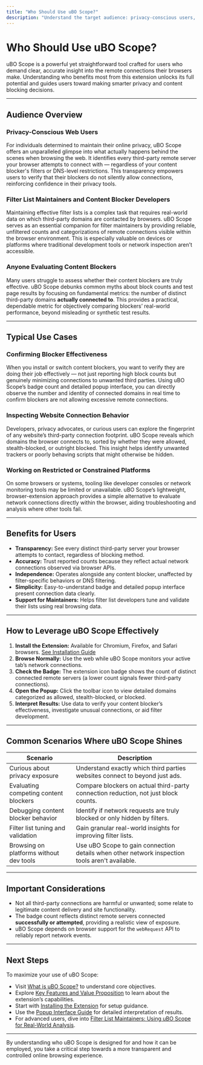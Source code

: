 ```yaml
---
title: "Who Should Use uBO Scope?"
description: "Understand the target audience: privacy-conscious users, filter list maintainers, and anyone evaluating content blockers. Learn about typical use cases like confirming the effectiveness of blockers or analyzing website connection footprints on constrained platforms."
---
```


# Who Should Use uBO Scope?

uBO Scope is a powerful yet straightforward tool crafted for users who demand clear, accurate insight into the remote connections their browsers make. Understanding who benefits most from this extension unlocks its full potential and guides users toward making smarter privacy and content blocking decisions.

---

## Audience Overview

### Privacy-Conscious Web Users
For individuals determined to maintain their online privacy, uBO Scope offers an unparalleled glimpse into what actually happens behind the scenes when browsing the web. It identifies every third-party remote server your browser attempts to connect with — regardless of your content blocker's filters or DNS-level restrictions. This transparency empowers users to verify that their blockers do not silently allow connections, reinforcing confidence in their privacy tools.

### Filter List Maintainers and Content Blocker Developers
Maintaining effective filter lists is a complex task that requires real-world data on which third-party domains are contacted by browsers. uBO Scope serves as an essential companion for filter maintainers by providing reliable, unfiltered counts and categorizations of remote connections visible within the browser environment. This is especially valuable on devices or platforms where traditional development tools or network inspection aren’t accessible.

### Anyone Evaluating Content Blockers
Many users struggle to assess whether their content blockers are truly effective. uBO Scope debunks common myths about block counts and test page results by focusing on fundamental metrics: the number of distinct third-party domains **actually connected to**. This provides a practical, dependable metric for objectively comparing blockers’ real-world performance, beyond misleading or synthetic test results.

---

## Typical Use Cases

### Confirming Blocker Effectiveness
When you install or switch content blockers, you want to verify they are doing their job effectively — not just reporting high block counts but genuinely minimizing connections to unwanted third parties. Using uBO Scope’s badge count and detailed popup interface, you can directly observe the number and identity of connected domains in real time to confirm blockers are not allowing excessive remote connections.

### Inspecting Website Connection Behavior
Developers, privacy advocates, or curious users can explore the fingerprint of any website’s third-party connection footprint. uBO Scope reveals which domains the browser connects to, sorted by whether they were allowed, stealth-blocked, or outright blocked. This insight helps identify unwanted trackers or poorly behaving scripts that might otherwise be hidden.

### Working on Restricted or Constrained Platforms
On some browsers or systems, tooling like developer consoles or network monitoring tools may be limited or unavailable. uBO Scope’s lightweight, browser-extension approach provides a simple alternative to evaluate network connections directly within the browser, aiding troubleshooting and analysis where other tools fail.

---

## Benefits for Users

- **Transparency:** See every distinct third-party server your browser attempts to contact, regardless of blocking method.
- **Accuracy:** Trust reported counts because they reflect actual network connections observed via browser APIs.
- **Independence:** Operates alongside any content blocker, unaffected by filter-specific behaviors or DNS filtering.
- **Simplicity:** Easy-to-understand badge and detailed popup interface present connection data clearly.
- **Support for Maintainers:** Helps filter list developers tune and validate their lists using real browsing data.

---

## How to Leverage uBO Scope Effectively

1. **Install the Extension:** Available for Chromium, Firefox, and Safari browsers. [See Installation Guide](/getting-started/installation-and-setup/installing-extension)
2. **Browse Normally:** Use the web while uBO Scope monitors your active tab’s network connections.
3. **Check the Badge:** The extension icon badge shows the count of distinct connected remote servers (a lower count signals fewer third-party connections).
4. **Open the Popup:** Click the toolbar icon to view detailed domains categorized as allowed, stealth-blocked, or blocked.
5. **Interpret Results:** Use data to verify your content blocker’s effectiveness, investigate unusual connections, or aid filter development.

---

## Common Scenarios Where uBO Scope Shines

| Scenario                                 | Description                                                                     |
|------------------------------------------|---------------------------------------------------------------------------------|
| Curious about privacy exposure           | Understand exactly which third parties websites connect to beyond just ads.     |
| Evaluating competing content blockers    | Compare blockers on actual third-party connection reduction, not just block counts. |
| Debugging content blocker behavior       | Identify if network requests are truly blocked or only hidden by filters.        |
| Filter list tuning and validation        | Gain granular real-world insights for improving filter lists.                     |
| Browsing on platforms without dev tools | Use uBO Scope to gain connection details when other network inspection tools aren't available. |

---

## Important Considerations

- Not all third-party connections are harmful or unwanted; some relate to legitimate content delivery and site functionality.
- The badge count reflects distinct remote servers connected **successfully or attempted**, providing a realistic view of exposure.
- uBO Scope depends on browser support for the `webRequest` API to reliably report network events.

---

## Next Steps

To maximize your use of uBO Scope:

- Visit [What is uBO Scope?](/overview/product-intro/what-is-ubo-scope) to understand core objectives.
- Explore [Key Features and Value Proposition](/overview/product-intro/key-features-and-value) to learn about the extension’s capabilities.
- Start with [Installing the Extension](/getting-started/installation-and-setup/installing-extension) for setup guidance.
- Use the [Popup Interface Guide](/getting-started/first-use-and-validation/understanding-the-popup) for detailed interpretation of results.
- For advanced users, dive into [Filter List Maintainers: Using uBO Scope for Real-World Analysis](/guides/advanced-use-cases/filter-lists-and-maintainer-tips).

---

By understanding who uBO Scope is designed for and how it can be employed, you take a critical step towards a more transparent and controlled online browsing experience.